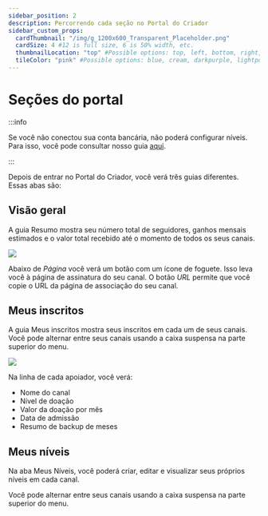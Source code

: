 ```yaml
---
sidebar_position: 2
description: Percorrendo cada seção no Portal do Criador
sidebar_custom_props:
  cardThumbnail: "/img/g_1200x600_Transparent_Placeholder.png"
  cardSize: 4 #12 is full size, 6 is 50% width, etc.
  thumbnailLocation: "top" #Possible options: top, left, bottom, right, none
  tileColor: "pink" #Possible options: blue, cream, darkpurple, lightpurple, mauve, orange, pink, none
---
```


# Seções do portal

:::info

Se você não conectou sua conta bancária, não poderá configurar níveis. Para isso, você pode consultar nosso guia [aqui](https://help.odysee.tv/pt/category-basics/bankaccount).

:::

Depois de entrar no Portal do Criador, você verá três guias diferentes. Essas abas são:

## Visão geral

A guia Resumo mostra seu número total de seguidores, ganhos mensais estimados e o valor total recebido até o momento de todos os seus canais.

![](https://i.imgur.com/Q4e0snp.png)

Abaixo de *Página* você verá um botão com um ícone de foguete. Isso leva você à página de assinatura do seu canal. O botão *URL* permite que você copie o URL da página de associação do seu canal.

## Meus inscritos

A guia Meus inscritos mostra seus inscritos em cada um de seus canais. Você pode alternar entre seus canais usando a caixa suspensa na parte superior do menu.

![](https://i.imgur.com/pqleT9y.png)

Na linha de cada apoiador, você verá:

- Nome do canal
- Nível de doação
- Valor da doação por mês
- Data de admissão
- Resumo de backup de meses

## Meus níveis

Na aba Meus Níveis, você poderá criar, editar e visualizar seus próprios níveis em cada canal.

Você pode alternar entre seus canais usando a caixa suspensa na parte superior do menu.
